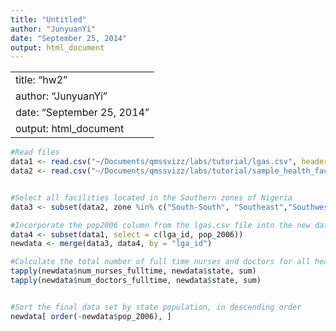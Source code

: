 ```yaml
---
title: "Untitled"
author: "JunyuanYi"
date: "September 25, 2014"
output: html_document
---
```


---
title: "hw2"
author: "JunyuanYi"
date: "September 25, 2014"
output: html_document
---
```r
#Read files 
data1 <- read.csv("~/Documents/qmssvizz/labs/tutorial/lgas.csv", header = T, stringsAsFactor = F)
data2 <- read.csv("~/Documents/qmssvizz/labs/tutorial/sample_health_facilities.csv", header = T, stringsAsFactor = F)


#Select all facilities located in the Southern zones of Nigeria
data3 <- subset(data2, zone %in% c("South-South", "Southeast","Southwest"))

#Incorporate the pop2006 column from the lgas.csv file into the new data frame 
data4 <- subset(data1, select = c(lga_id, pop_2006))
newdata <- merge(data3, data4, by = "lga_id")

#Calculate the total number of full time nurses and doctors for all health facilities in each state
tapply(newdata$num_nurses_fulltime, newdata$state, sum)
tapply(newdata$num_doctors_fulltime, newdata$state, sum)


#Sort the final data set by state population, in descending order
newdata[ order(-newdata$pop_2006), ]

```
